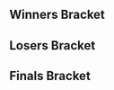 {{DISPLAYTITLE: Nantarena 16.1: Singles Bracket}}{{SetGame|melee}}
{{tabs static
|name1=Overview
|link1=Nantarena/16.1
|name2=Singles Bracket
|link2=Nantarena/16.1/Singles Bracket
|name3=Doubles Bracket
|link3=Nantarena/16.1/Doubles Bracket
|This=2
}}<!-- Generated with http://tournament-nub.rhcloud.com/toliquipedia name=nantarena_16_1_pro -->

==Winners Bracket==
{{32DEWBracketA
|r1m1p1=Djagof |r1m1p1flag=fr |r1m1p1score=2 |r1m1win=1
|r1m1p2=Mister Zix |r1m1p2flag= |r1m1p2score=0

|r1m2p1=Explo |r1m2p1flag=fr |r1m2p1score=0 |r1m2win=2
|r1m2p2=Zephyr |r1m2p2flag=fr |r1m2p2score=2

|r1m3p1=LuK |r1m3p1flag=fr |r1m3p1score=2 |r1m3win=1
|r1m3p2=Brog |r1m3p2flag=fr |r1m3p2score=0

|r1m4p1=Rony |r1m4p1flag= |r1m4p1score=2 |r1m4win=1
|r1m4p2=Jerem |r1m4p2flag= |r1m4p2score=1

|r1m5p1=Aether |r1m5p1flag=fr |r1m5p1score=2 |r1m5win=1
|r1m5p2=Ishka |r1m5p2flag=fr |r1m5p2score=0

|r1m6p1=Jugo |r1m6p1flag= |r1m6p1score=2 |r1m6win=1
|r1m6p2=Gurk |r1m6p2flag= |r1m6p2score=0

|r1m7p1=StorMyu |r1m7p1flag=fr |r1m7p1score=2 |r1m7win=1
|r1m7p2=Hercules |r1m7p2flag=fr |r1m7p2score=0

|r1m8p1=Miko |r1m8p1flag= |r1m8p1score=2 |r1m8win=1
|r1m8p2=Nydegan |r1m8p2flag= |r1m8p2score=0

|r1m9p1=Willy |r1m9p1flag=fr |r1m9p1score=2 |r1m9win=1
|r1m9p2=Azutas |r1m9p2flag= |r1m9p2score=0

|r1m10p1=Nono |r1m10p1flag= |r1m10p1score=2 |r1m10win=1
|r1m10p2=Chem |r1m10p2flag= |r1m10p2score=1

|r1m11p1=Aephage |r1m11p1flag=fr |r1m11p1score=2 |r1m11win=1
|r1m11p2=KT1 |r1m11p2flag= |r1m11p2score=0

|r1m12p1=Erwan |r1m12p1flag= |r1m12p1score=2 |r1m12win=1
|r1m12p2=Chacha |r1m12p2flag= |r1m12p2score=0

|r1m13p1=Fauster |r1m13p1flag=fr |r1m13p1score=2 |r1m13win=1
|r1m13p2=Baby |r1m13p2flag= |r1m13p2score=0

|r1m14p1=Shloub |r1m14p1flag=fr |r1m14p1score=2 |r1m14win=1
|r1m14p2=Eis |r1m14p2flag= |r1m14p2score=1

|r1m15p1=BeLia |r1m15p1flag=fr |r1m15p1score=2 |r1m15win=1
|r1m15p2=Elyan |r1m15p2flag= |r1m15p2score=0

|r1m16p1=Sosuk |r1m16p1flag=fr |r1m16p1score=1 |r1m16win=2
|r1m16p2=Kar |r1m16p2flag= |r1m16p2score=2

|r2m1p1=Djagof |r2m1p1flag=fr |r2m1p1score=2 |r2m1win=1
|r2m1p2=Zephyr |r2m1p2flag=fr |r2m1p2score=0

|r2m2p1=LuK |r2m2p1flag=fr |r2m2p1score=2 |r2m2win=1
|r2m2p2=Rony |r2m2p2flag= |r2m2p2score=0

|r2m3p1=Aether |r2m3p1flag=fr |r2m3p1score=2 |r2m3win=1
|r2m3p2=Jugo |r2m3p2flag= |r2m3p2score=0

|r2m4p1=StorMyu |r2m4p1flag=fr |r2m4p1score={{win}} |r2m4win=1
|r2m4p2=Miko |r2m4p2flag= |r2m4p2score=

|r2m5p1=Willy |r2m5p1flag=fr |r2m5p1score=2 |r2m5win=1
|r2m5p2=Nono |r2m5p2flag= |r2m5p2score=0

|r2m6p1=Aephage |r2m6p1flag=fr |r2m6p1score=2 |r2m6win=1
|r2m6p2=Erwan |r2m6p2flag= |r2m6p2score=0

|r2m7p1=Fauster |r2m7p1flag=fr |r2m7p1score=2 |r2m7win=1
|r2m7p2=Shloub |r2m7p2flag=fr |r2m7p2score=0

|r2m8p1=BeLia |r2m8p1flag=fr |r2m8p1score=2 |r2m8win=1
|r2m8p2=Kar |r2m8p2flag= |r2m8p2score=0

|r3m1p1=Djagof |r3m1p1flag=fr |r3m1p1score=2 |r3m1win=1
|r3m1p2=LuK |r3m1p2flag=fr |r3m1p2score=0

|r3m2p1=Aether |r3m2p1flag=fr |r3m2p1score=2 |r3m2win=1
|r3m2p2=StorMyu |r3m2p2flag=fr |r3m2p2score=0

|r3m3p1=Willy |r3m3p1flag=fr |r3m3p1score=1 |r3m3win=2
|r3m3p2=Aephage |r3m3p2flag=fr |r3m3p2score=2

|r3m4p1=Fauster |r3m4p1flag=fr |r3m4p1score=1 |r3m4win=2
|r3m4p2=BeLia |r3m4p2flag=fr |r3m4p2score=2

|r4m1p1=Djagof |r4m1p1flag=fr |r4m1p1score=3 |r4m1win=1
|r4m1p2=Aether |r4m1p2flag=fr |r4m1p2score=2

|r4m2p1=Aephage |r4m2p1flag=fr |r4m2p1score=0 |r4m2win=2
|r4m2p2=BeLia |r4m2p2flag=fr |r4m2p2score=3
}}

==Losers Bracket==
{{32DELBracketSmwA
|tourneylink=Nantarena/16.1
|tourneyname=Nantarena 16.1
|l1placement=25-32
|l2placement=17-24
|l3placement=13-16
|l4placement=9-12
|l5placement=7-8
|l6placement=5-6
|l1m1p1=Mister Zix |l1m1p1flag= |l1m1p1score=0 |l1m1win=2
|l1m1p2=Explo |l1m1p2flag=fr |l1m1p2score=2

|l1m2p1=Brog |l1m2p1flag=fr |l1m2p1score=2 |l1m2win=1
|l1m2p2=Jerem |l1m2p2flag= |l1m2p2score=0

|l1m3p1=Ishka |l1m3p1flag=fr |l1m3p1score=2 |l1m3win=1
|l1m3p2=Gurk |l1m3p2flag= |l1m3p2score=1

|l1m4p1=Hercules |l1m4p1flag=fr |l1m4p1score=2 |l1m4win=1
|l1m4p2=Nydegan |l1m4p2flag= |l1m4p2score=0

|l1m5p1=Azutas |l1m5p1flag= |l1m5p1score=2 |l1m5win=1
|l1m5p2=Chem |l1m5p2flag= |l1m5p2score=1

|l1m6p1=KT1 |l1m6p1flag= |l1m6p1score=0 |l1m6win=2
|l1m6p2=Chacha |l1m6p2flag= |l1m6p2score=2

|l1m7p1=Baby |l1m7p1flag= |l1m7p1score=0 |l1m7win=2
|l1m7p2=Eis |l1m7p2flag= |l1m7p2score=2

|l1m8p1=Elyan |l1m8p1flag= |l1m8p1score=0 |l1m8win=2
|l1m8p2=Sosuk |l1m8p2flag=fr |l1m8p2score=2

|l2m1p1=Kar |l2m1p1flag= |l2m1p1score=2 |l2m1win=1
|l2m1p2=Explo |l2m1p2flag=fr |l2m1p2score=0

|l2m2p1=Shloub |l2m2p1flag=fr |l2m2p1score=2 |l2m2win=1
|l2m2p2=Brog |l2m2p2flag=fr |l2m2p2score=0

|l2m3p1=Erwan |l2m3p1flag= |l2m3p1score=1 |l2m3win=2
|l2m3p2=Ishka |l2m3p2flag=fr |l2m3p2score=2

|l2m4p1=Nono |l2m4p1flag= |l2m4p1score=0 |l2m4win=2
|l2m4p2=Hercules |l2m4p2flag=fr |l2m4p2score=2

|l2m5p1=Miko |l2m5p1flag= |l2m5p1score=0 |l2m5win=2
|l2m5p2=Azutas |l2m5p2flag= |l2m5p2score=1

|l2m6p1=Jugo |l2m6p1flag= |l2m6p1score=2 |l2m6win=1
|l2m6p2=Chacha |l2m6p2flag= |l2m6p2score=0

|l2m7p1=Rony |l2m7p1flag= |l2m7p1score=0 |l2m7win=2
|l2m7p2=Eis |l2m7p2flag= |l2m7p2score=2

|l2m8p1=Zephyr |l2m8p1flag=fr |l2m8p1score=0 |l2m8win=2
|l2m8p2=Sosuk |l2m8p2flag=fr |l2m8p2score=2

|l3m1p1=Kar |l3m1p1flag= |l3m1p1score=0 |l3m1win=2
|l3m1p2=Shloub |l3m1p2flag=fr |l3m1p2score=2

|l3m2p1=Ishka |l3m2p1flag=fr |l3m2p1score=0 |l3m2win=2
|l3m2p2=Hercules |l3m2p2flag=fr |l3m2p2score=2

|l3m3p1=Azutas |l3m3p1flag= |l3m3p1score=0 |l3m3win=2
|l3m3p2=Jugo |l3m3p2flag= |l3m3p2score=2

|l3m4p1=Eis |l3m4p1flag= |l3m4p1score=2 |l3m4win=1
|l3m4p2=Sosuk |l3m4p2flag=fr |l3m4p2score=0

|l4m1p1=StorMyu |l4m1p1flag=fr |l4m1p1score= |l4m1win=2
|l4m1p2=Shloub |l4m1p2flag=fr |l4m1p2score={{win}}

|l4m2p1=LuK |l4m2p1flag=fr |l4m2p1score=2 |l4m2win=1
|l4m2p2=Hercules |l4m2p2flag=fr |l4m2p2score=0

|l4m3p1=Fauster |l4m3p1flag=fr |l4m3p1score=1 |l4m3win=2
|l4m3p2=Jugo |l4m3p2flag= |l4m3p2score=2

|l4m4p1=Willy |l4m4p1flag=fr |l4m4p1score=2 |l4m4win=1
|l4m4p2=Eis |l4m4p2flag= |l4m4p2score=0

|l5m1p1=Shloub |l5m1p1flag=fr |l5m1p1score=2 |l5m1win=2
|l5m1p2=LuK |l5m1p2flag=fr |l5m1p2score=3

|l5m2p1=Jugo |l5m2p1flag= |l5m2p1score=0 |l5m2win=2
|l5m2p2=Willy |l5m2p2flag=fr |l5m2p2score=3

|l6m1p1=Aephage |l6m1p1flag=fr |l6m1p1score=3 |l6m1win=1
|l6m1p2=LuK |l6m1p2flag=fr |l6m1p2score=0

|l6m2p1=Aether |l6m2p1flag=fr |l6m2p1score=1 |l6m2win=2
|l6m2p2=Willy |l6m2p2flag=fr |l6m2p2score=3
}}

<onlyinclude>
==Finals Bracket==
{{DEFinalSmwBracket
|column-width=170
|tourneylink=Nantarena/16.1
|tourneyname=Nantarena 16.1
|l1placement=4
|r2placement=3
|r3loserplacement=2
|r3winnerplacement=1
|export_score=true
<!-- FROM WINNERS -->
|r1m1p1=Djagof |r1m1p1flag=fr |r1m1p1score=3 |r1m1win=1
|r1m1p2=BeLia |r1m1p2flag=fr |r1m1p2score=0

<!-- FROM LOSERS -->
|l1m1p1=Aephage |l1m1p1flag=fr |l1m1p1score=2 |l1m1win=2
|l1m1p2=Willy |l1m1p2flag=fr |l1m1p2score=3

<!-- LOSERS FINALS -->
|r2m1p1=BeLia |r2m1p1flag=fr |r2m1p1score=1 |r2m1win=2
|r2m1p2=Willy |r2m1p2flag=fr |r2m1p2score=3

<!-- GRAND FINALS -->
|r3m1p1=Djagof |r3m1p1flag=fr |r3m1p1score=1 |r3m2p1score=3 |r3m1win=1
|r3m1p2=Willy |r3m1p2flag=fr |r3m1p2score=3 |r3m2p2score=1
}}
</onlyinclude>
